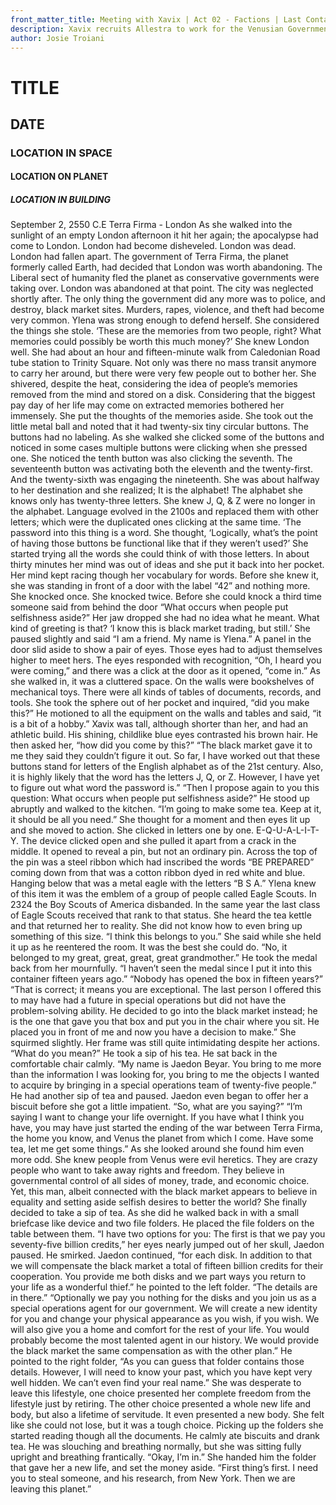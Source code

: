 ```yaml
---
front_matter_title: Meeting with Xavix | Act 02 - Factions | Last Contact
description: Xavix recruits Allestra to work for the Venusian Government.
author: Josie Troiani
---
```

# TITLE

## DATE

### LOCATION IN SPACE

#### LOCATION ON PLANET

##### LOCATION IN BUILDING

September 2, 2550 C.E
Terra Firma - London
As she walked into the sunlight of an empty London afternoon it hit her again; the apocalypse had come to London. London had become disheveled. London was dead. London had fallen apart. The government of Terra Firma, the planet formerly called Earth, had decided that London was worth abandoning. The Liberal sect of humanity fled the planet as conservative governments were taking over. London was abandoned at that point. The city was neglected shortly after. The only thing the government did any more was to police, and destroy, black market sites. Murders, rapes, violence, and theft had become very common. Ylena was strong enough to defend herself.
She considered the things she stole. ‘These are the memories from two people, right? What memories could possibly be worth this much money?’ She knew London well. She had about an hour and fifteen-minute walk from Caledonian Road tube station to Trinity Square. Not only was there no mass transit anymore to carry her around, but there were very few people out to bother her. She shivered, despite the heat, considering the idea of people’s memories removed from the mind and stored on a disk. Considering that the biggest pay day of her life may come on extracted memories bothered her immensely. She put the thoughts of the memories aside.
She took out the little metal ball and noted that it had twenty-six tiny circular buttons. The buttons had no labeling. As she walked she clicked some of the buttons and noticed in some cases multiple buttons were clicking when she pressed one. She noticed the tenth button was also clicking the seventh. The seventeenth button was activating both the eleventh and the twenty-first. And the twenty-sixth was engaging the nineteenth.
She was about halfway to her destination and she realized; It is the alphabet! The alphabet she knows only has twenty-three letters. She knew J, Q, & Z were no longer in the alphabet. Language evolved in the 2100s and replaced them with other letters; which were the duplicated ones clicking at the same time. ‘The password into this thing is a word. She thought, ‘Logically, what’s the point of having those buttons be functional like that if they weren’t used?’ She started trying all the words she could think of with those letters. In about thirty minutes her mind was out of ideas and she put it back into her pocket.
Her mind kept racing though her vocabulary for words. Before she knew it, she was standing in front of a door with the label “42” and nothing more. She knocked once. She knocked twice. Before she could knock a third time someone said from behind the door “What occurs when people put selfishness aside?”
Her jaw dropped she had no idea what he meant. What kind of greeting is that? ‘I know this is black market trading, but still.’ She paused slightly and said “I am a friend. My name is Ylena.”
A panel in the door slid aside to show a pair of eyes. Those eyes had to adjust themselves higher to meet hers. The eyes responded with recognition, “Oh, I heard you were coming,” and there was a click at the door as it opened, “come in.”
As she walked in, it was a cluttered space. On the walls were bookshelves of mechanical toys. There were all kinds of tables of documents, records, and tools. She took the sphere out of her pocket and inquired, “did you make this?”
He motioned to all the equipment on the walls and tables and said, “it is a bit of a hobby.” Xavix was tall, although shorter than her, and had an athletic build. His shining, childlike blue eyes contrasted his brown hair. He then asked her, “how did you come by this?”
“The black market gave it to me they said they couldn’t figure it out. So far, I have worked out that these buttons stand for letters of the English alphabet as of the 21st century. Also, it is highly likely that the word has the letters J, Q, or Z. However, I have yet to figure out what word the password is.”
“Then I propose again to you this question: What occurs when people put selfishness aside?” He stood up abruptly and walked to the kitchen. “I’m going to make some tea. Keep at it, it should be all you need.”
She thought for a moment and then eyes lit up and she moved to action. She clicked in letters one by one. E-Q-U-A-L-I-T-Y. The device clicked open and she pulled it apart from a crack in the middle. It opened to reveal a pin, but not an ordinary pin. Across the top of the pin was a steel ribbon which had inscribed the words “BE PREPARED” coming down from that was a cotton ribbon dyed in red white and blue. Hanging below that was a metal eagle with the letters “B S A.” Ylena knew of this item it was the emblem of a group of people called Eagle Scouts. In 2324 the Boy Scouts of America disbanded. In the same year the last class of Eagle Scouts received that rank to that status. She heard the tea kettle and that returned her to reality. She did not know how to even bring up something of this size.
“I think this belongs to you.” She said while she held it up as he reentered the room. It was the best she could do.
“No, it belonged to my great, great, great, great grandmother.” He took the medal back from her mournfully. “I haven’t seen the medal since I put it into this container fifteen years ago.”
“Nobody has opened the box in fifteen years?”
“That is correct; it means you are exceptional. The last person I offered this to may have had a future in special operations but did not have the problem-solving ability. He decided to go into the black market instead; he is the one that gave you that box and put you in the chair where you sit. He placed you in front of me and now you have a decision to make.”
She squirmed slightly. Her frame was still quite intimidating despite her actions. “What do you mean?”
He took a sip of his tea. He sat back in the comfortable chair calmly. “My name is Jaedon Beyar. You bring to me more than the information I was looking for, you bring to me the objects I wanted to acquire by bringing in a special operations team of twenty-five people.” He had another sip of tea and paused.
Jaedon even began to offer her a biscuit before she got a little impatient. “So, what are you saying?”
“I’m saying I want to change your life overnight. If you have what I think you have, you may have just started the ending of the war between Terra Firma, the home you know, and Venus the planet from which I come. Have some tea, let me get some things.”
As she looked around she found him even more odd. She knew people from Venus were evil heretics. They are crazy people who want to take away rights and freedom. They believe in governmental control of all sides of money, trade, and economic choice. Yet, this man, albeit connected with the black market appears to believe in equality and setting aside selfish desires to better the world? She finally decided to take a sip of tea. As she did he walked back in with a small briefcase like device and two file folders.
He placed the file folders on the table between them. “I have two options for you: The first is that we pay you seventy-five billion credits,” her eyes nearly jumped out of her skull, Jaedon paused. He smirked. Jaedon continued, “for each disk. In addition to that we will compensate the black market a total of fifteen billion credits for their cooperation. You provide me both disks and we part ways you return to your life as a wonderful thief.” he pointed to the left folder. “The details are in there.”
“Optionally we pay you nothing for the disks and you join us as a special operations agent for our government. We will create a new identity for you and change your physical appearance as you wish, if you wish. We will also give you a home and comfort for the rest of your life. You would probably become the most talented agent in our history. We would provide the black market the same compensation as with the other plan.” He pointed to the right folder, “As you can guess that folder contains those details. However, I will need to know your past, which you have kept very well hidden. We can’t even find your real name.”
She was desperate to leave this lifestyle, one choice presented her complete freedom from the lifestyle just by retiring. The other choice presented a whole new life and body, but also a lifetime of servitude. It even presented a new body. She felt like she could not lose, but it was a tough choice. Picking up the folders she started reading though all the documents. He calmly ate biscuits and drank tea. He was slouching and breathing normally, but she was sitting fully upright and breathing frantically.
“Okay, I’m in.” She handed him the folder that gave her a new life, and set the money aside.
“First thing’s first. I need you to steal someone, and his research, from New York. Then we are leaving this planet.”

